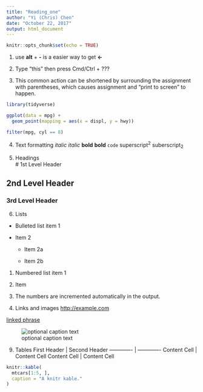 ```yaml
---
title: "Reading_one"
author: "Yi (Chris) Chen"
date: "October 22, 2017"
output: html_document
---
```


```r
knitr::opts_chunk$set(echo = TRUE)
```

1. use **alt** + **-** is a easier way to get **<-**

2. Type "this" then press Cmd/Ctrl + ???

3. This common action can be shortened by surrounding the assignment with parentheses, which causes assignment and "print to screen" to happen.

```r
library(tidyverse)

ggplot(data = mpg) + 
  geom_point(mapping = aes(x = displ, y = hwy))

filter(mpg, cyl == 8)
```

4. Text formatting
*italic* _italic_
**bold** __bold__
`code`
superscript^2^ suberscript~2~


5. Headings  
# 1st Level Header

## 2nd Level Header

### 3rd Level Header

6. Lists
*   Bulleted list item 1

*   Item 2

    * Item 2a

    * Item 2b

1.  Numbered list item 1

1.  Item 
2. The numbers are incremented automatically in the output.


8. Links and images
<http://example.com>

[linked phrase](http://example.com)

![optional caption text](path/to/img.png)

9. Tables 
First Header  | Second Header
------------- | -------------
Content Cell  | Content Cell
Content Cell  | Content Cell


```r
knitr::kable(
  mtcars[1:5, ], 
  caption = "A knitr kable."
)
```


